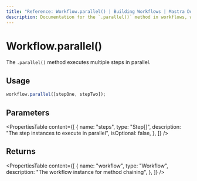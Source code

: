 ```yaml
---
title: "Reference: Workflow.parallel() | Building Workflows | Mastra Docs"
description: Documentation for the `.parallel()` method in workflows, which executes multiple steps in parallel.
---
```


# Workflow.parallel()

The `.parallel()` method executes multiple steps in parallel.

## Usage

```typescript
workflow.parallel([stepOne, stepTwo]);
```

## Parameters

<PropertiesTable
  content={[
    {
      name: "steps",
      type: "Step[]",
      description: "The step instances to execute in parallel",
      isOptional: false,
    },
  ]}
/>

## Returns

<PropertiesTable
  content={[
    {
      name: "workflow",
      type: "Workflow",
      description: "The workflow instance for method chaining",
    },
  ]}
/>
